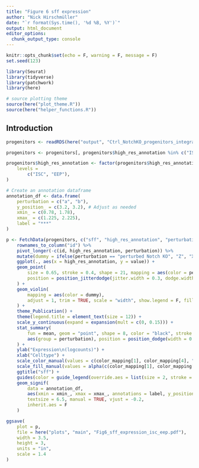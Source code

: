```yaml
---
title: "Figure 6 sff expression"
author: "Nick Hirschmüller"
date: "`r format(Sys.time(), '%d %B, %Y')`"
output: html_document
editor_options: 
  chunk_output_type: console
---
```


```r
knitr::opts_chunk$set(echo = F, warning = F, message = F)
set.seed(123)
```


```r
library(Seurat)
library(tidyverse)
library(patchwork)
library(here)

# source plotting theme
source(here("plot_theme.R"))
source(here("helper_functions.R"))
```


## Introduction

```r
progenitors <- readRDS(here("output", "Ctrl_NotchKO_progenitors_integrated_meld.rds"))

progenitors <- progenitors[, progenitors$high_res_annotation %in% c("ISC", "EEP")]

progenitors$high_res_annotation <- factor(progenitors$high_res_annotation,
    levels =
        c("ISC", "EEP"),
)

# Create an annotation dataframe
annotation_df <- data.frame(
    perturbation = c("a", "b"),
    y_position_ = c(3.2, 3.2), # Adjust as needed
    xmin_ = c(0.78, 1.78),
    xmax_ = c(1.225, 2.225),
    label = "***"
)

p <- FetchData(progenitors, c("sff", "high_res_annotation", "perturbation")) %>%
    rownames_to_column("id") %>%
    pivot_longer(-c(id, high_res_annotation, perturbation)) %>%
    mutate(dummy = ifelse(perturbation == "perturbed Notch KO", "Z", "X")) %>%
    ggplot(., aes(x = high_res_annotation, y = value)) +
    geom_point(
        size = 0.65, stroke = 0.4, shape = 21, mapping = aes(color = perturbation, fill = perturbation),
        position = position_jitterdodge(jitter.width = 0.3, dodge.width = 0.87)
    ) +
    geom_violin(
        mapping = aes(color = dummy),
        adjust = 1, trim = TRUE, scale = "width", show.legend = F, fill = NA,
    ) +
    theme_Publication() +
    theme(legend.title = element_text(size = 12)) +
    scale_y_continuous(expand = expansion(mult = c(0, 0.15))) +
    stat_summary(
        fun = mean, geom = "point", shape = 8, color = "black", stroke = 0.85, show.legend = F,
        aes(group = perturbation), position = position_dodge(width = 0.9)
    ) +
    ylab("Expression\n(logcounts)") +
    xlab("Celltype") +
    scale_color_manual(values = c(color_mapping[1], color_mapping[4], "black", "black"), breaks = c("Control", "perturbed Notch KO")) +
    scale_fill_manual(values = alpha(c(color_mapping[1], color_mapping[4]), 0.3)) +
    ggtitle("sff") +
    guides(color = guide_legend(override.aes = list(size = 2, stroke = 0, shape = 16))) + # Custom legend
    geom_signif(
        data = annotation_df,
        aes(xmin = xmin_, xmax = xmax_, annotations = label, y_position = y_position_, group = perturbation),
        textsize = 6.5, manual = TRUE, vjust = -0.2,
        inherit.aes = F
    )

ggsave(
    plot = p,
    file = here("plots", "main", "Fig6_sff_expression_isc_eep.pdf"),
    width = 3.5,
    height = 3,
    units = "in",
    scale = 1.4
)
```

